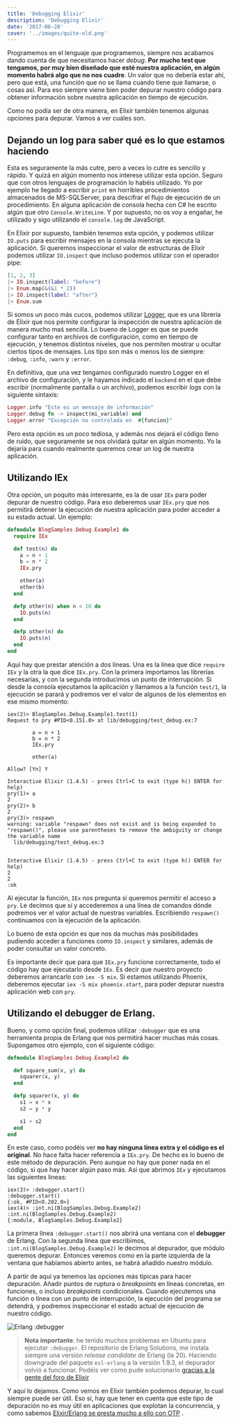 ```yaml
---
title: 'Debugging Elixir'
description: 'Debugging Elixir'
date: '2017-06-28'
cover: '../images/quite-old.png'
---
```


Programemos en el lenguaje que programemos, siempre nos acabamos dando cuenta de que necesitamos hacer *debug*. **Por mucho test que tengamos, por muy bien diseñado que esté nuestra aplicación, en algún momento habrá algo que no nos cuadre**. Un valor que no debería estar ahí, pero que está, una función que no se llama cuando tiene que llamarse, o cosas así. Para eso siempre viene bien poder depurar nuestro código para obtener información sobre nuestra aplicación en tiempo de ejecución.

Como no podía ser de otra manera, en Elixir también tenemos algunas opciones para depurar. Vamos a ver cuáles son.


## Dejando un log para saber qué es lo que estamos haciendo

Esta es seguramente la más cutre, pero a veces lo cutre es sencillo y rápido. Y quizá en algún momento nos interese utilizar esta opción. Seguro que con otros lenguajes de programación lo habéis utilizado. Yo por ejemplo he llegado a escribir `print` en horribles procedimientos almacenados de MS-SQLServer, para descifrar el flujo de ejecución de un procedimiento. En alguna aplicación de consola hecha con C# he escrito algún que otro `Console.WriteLine`. Y por supuesto, no os voy a engañar, he utilizado y sigo utilizando el `console.log` de JavaScript.

En Elixir por supuesto, también tenemos esta opción, y podemos utilizar `IO.puts` para escribir mensajes en la consola mientras se ejecuta la aplicación. Si queremos inspeccionar el valor de estructuras de Elixir podemos utilizar `IO.inspect` que incluso podemos utilizar con el operador pipe:

``` elixir
[1, 2, 3]
|> IO.inspect(label: "before")
|> Enum.map(&(&1 * 2))
|> IO.inspect(label: "after")
|> Enum.sum
```

Si somos un poco más cucos, podemos utilizar [Logger](https://hexdocs.pm/logger/Logger.html), que es una librería de Elixir que nos permite configurar la inspección de nuestra aplicación de manera mucho maś sencilla. Lo bueno de Logger es que se puede configurar tanto en archivos de configuración, como en tiempo de ejecución, y tenemos distintos niveles, que nos permiten mostrar u ocultar ciertos tipos de mensajes. Los tipo son más o menos los de siempre: `:debug`, `:info`, `:warn` y `:error`.

En definitiva, que una vez tengamos configurado nuestro Logger en el archivo de configuración, y le hayamos indicado el `backend` en el que debe escribir (normalmente pantalla o un archivo), podemos escribir *logs* con la siguiente sintaxis:

``` elixir
Logger.info "Este es un mensaje de información"
Logger.debug fn -> inspect(mi_variable) end
Logger.error "Excepción no controlada en  #{funcion}"
```

Pero esta opción es un poco tediosa, y además nos dejará el código lleno de ruido, que seguramente se nos olvidará quitar en algún momento. Yo la dejaría para cuando realmente queremos crear un log de nuestra aplicación.


## Utilizando IEx

Otra opción, un poquito más interesante, es la de usar `IEx` para poder depurar de nuestro código. Para eso deberemos usar `IEx.pry` que nos permitirá detener la ejecución de nuestra aplicación para poder acceder a su estado actual. Un ejemplo:

``` elixir
defmodule BlogSamples.Debug.Example1 do
  require IEx

  def test(n) do
    a = n + 1
    b = n * 2
    IEx.pry

    other(a)
    other(b)
  end

  defp other(n) when n < 10 do
    IO.puts(n)
  end

  defp other(n) do
    IO.puts(n)
  end
end
```

Aquí hay que prestar atención a dos líneas. Una es la línea que dice `require IEx` y la otra la que dice `IEx.pry`. Con la primera importamos las librerías necesarias, y con la segunda introducimos un punto de interrupción. Si desde la consola ejecutamos la aplicación y llamamos a la función `test/1`, la ejecución se parará y podremos ver el valor de algunos de los elementos en ese mismo momento:

```iex
iex(2)> BlogSamples.Debug.Example1.test(1)
Request to pry #PID<0.151.0> at lib/debugging/test_debug.ex:7

        a = n + 1
        b = n * 2
        IEx.pry
    
        other(a)

Allow? [Yn] Y

Interactive Elixir (1.4.5) - press Ctrl+C to exit (type h() ENTER for help)
pry(1)> a
2
pry(2)> b
2    
pry(3)> respawn
warning: variable "respawn" does not exist and is being expanded to "respawn()", please use parentheses to remove the ambiguity or change the variable name
  lib/debugging/test_debug.ex:3


Interactive Elixir (1.4.5) - press Ctrl+C to exit (type h() ENTER for help)
2
2
:ok
```

Al ejecutar la función, `IEx` nos pregunta si queremos permitir el acceso a `pry`. Le decimos que sí y accederemos a una línea de comandos dónde podremos ver el valor actual de nuestras variables. Escribiendo `respawn()` continuamos con la ejecución de la aplicación.

Lo bueno de esta opción es que nos da muchas más posibilidades pudiendo acceder a funciones como `IO.inspect` y similares, además de poder consultar un valor concreto. 

Es importante decir que para que `IEx.pry` funcione correctamente, todo el código hay que ejecutarlo desde `IEx`. Es decir que nuestro proyecto deberemos arrancarlo con `iex -S mix`.  Si estamos utilizando Phoenix, deberemos ejecutar `iex -S mix phoenix.start`, para poder depurar nuestra aplicación web con `pry`.


## Utilizando el debugger de Erlang.

Bueno, y como opción final, podemos utilizar `:debugger` que es una herramienta propia de Erlang que nos permitirá hacer muchas más cosas. Supongamos otro ejemplo, con el siguiente código:

``` elixir
defmodule BlogSamples.Debug.Example2 do

  def square_sum(x, y) do
    squarer(x, y) 
  end

  defp squarer(x, y) do
    s1 = x * x
    s2 = y * y

    s1 + s2
  end
end
```

En este caso, como podéis ver **no hay ninguna línea extra y el código es el original**. No hace falta hacer referencia a `IEx.pry`. De hecho es lo bueno de este método de depuración. Pero aunque no hay que poner nada en el código, si que hay hacer algún paso más. Así que abrimos `IEx` y ejecutamos las siguientes líneas:

```iex
iex(3)> :debugger.start()
:debugger.start()
{:ok, #PID<0.202.0>}
iex(4)> :int.ni(BlogSamples.Debug.Example2)
:int.ni(BlogSamples.Debug.Example2)
{:module, BlogSamples.Debug.Example2}
```

La primera línea `:debugger.start()` nos abrirá una ventana con el **debugger** de Erlang. Con la segunda línea que escribimos, `:int.ni(BlogSamples.Debug.Example2)` le decimos al depurador, que módulo queremos depurar. Entonces veremos como en la parte izquierda de la ventana que habíamos abierto antes, se habrá añadido nuestro módulo.

A partir de aquí ya tenemos las opciones más típicas para hacer depuración. Añadir puntos de ruptura o *breakpoints* en líneas concretas, en funciones, o incluso *breakpoints* condicionales. Cuando ejecutemos una función o línea con un punto de interrupción, la ejecución del programa se detendrá, y podremos inspeccionar el estado actual de ejecución de nuestro código.


![Erlang :debugger](/img/posts/2017/debugger.png)


> **Nota importante**: he tenido muchos problemas en Ubuntu para ejecutar `:debugger`. El repositorio de Erlang Solutions, me instala siempre una versión *release candidate* de Erlang (la 20). Haciendo downgrade del paquete `esl-erlang` a la versión 1.9.3, el depurador volvió a funcionar. Podéis ver como pude solucionarlo [gracias a la gente del foro de Elixir](https://elixirforum.com/t/observer-start-is-not-working-on-ubuntu/6018/10)

Y aquí lo dejamos. Como vemos en Elixir también podemos depurar, lo cual siempre puede ser útil. Eso sí, hay que tener en cuenta que este tipo de depuración no es muy útil en aplicaciones que explotan la concurrencia, y como sabemos [Elixir/Erlang se presta mucho a ello con OTP](https://charlascylon.com/2017-02-15-fail-fast) .
